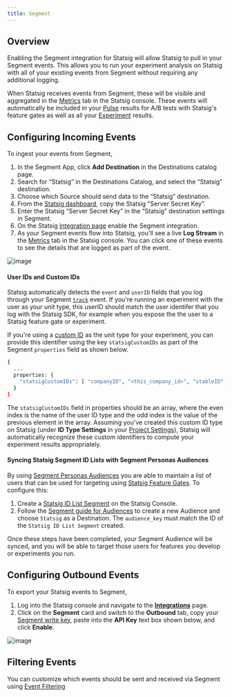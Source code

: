 ```yaml
---
title: Segment
---
```



## Overview

Enabling the Segment integration for Statsig will allow Statsig to pull in your Segment events. This allows you to run your experiment analysis on Statsig with all of your existing events from Segment without requiring any additional logging.

When Statsig receives events from Segment, these will be visible and aggregated in the [Metrics](/metrics) tab in the Statsig console. These events will automatically be included in your [Pulse](/pulse) results for A/B tests with Statsig's feature gates as well as all your [Experiment](/experiments-plus/monitor) results.

## Configuring Incoming Events

To ingest your events from Segment,

1. In the Segment App, click **Add Destination** in the Destinations catalog page.
2. Search for “Statsig” in the Destinations Catalog, and select the “Statsig” destination.
3. Choose which Source should send data to the “Statsig” destination.
4. From the [Statsig dashboard](https://console.statsig.com/api_keys), copy the Statsig "Server Secret Key”.
5. Enter the Statsig “Server Secret Key” in the “Statsig” destination settings in Segment.
6. On the Statsig [Integration page](https://console.statsig.com/integrations) enable the Segment integration.
7. As your Segment events flow into Statsig, you'll see a live **Log Stream** in the [Metrics](/metrics) tab in the Statsig console. You can click one of these events to see the details that are logged as part of the event.

![image](https://user-images.githubusercontent.com/1315028/150830169-17564060-816b-4c5c-ade9-10bf6274265a.png)

#### User IDs and Custom IDs

Statsig automatically detects the `event` and `userID` fields that you log through your Segment [`track`](https://segment.com/docs/connections/spec/track/) event. If you're running an experiment with the user as your unit type, this userID should match the user identifer that you log with the Statsig SDK, for example when you expose the the user to a Statsig feature gate or experiment.

If you're using a [custom ID](https://docs.statsig.com/guides/experiment-on-custom-id-types) as the unit type for your experiment, you can provide this identifier using the key `statsigCustomIDs` as part of the Segment `properties` field as shown below.

```bash title="JSON Body"
{
  ...
  properties: {
    "statsigCustomIDs": [ "companyID", "<this_company_id>", "stableID", "<this_stable_id>",]
  }
}
```

The `statsigCustomIDs` field in properties should be an array, where the even index is the name of the user ID type and the odd index is the value of the previous element in the array. Assuming you've created this custom ID type on Statsig (under **ID Type Settings** in your [Project Settings](https://console.statsig.com/settings)), Statsig will automatically recognize these custom identifiers to compute your experiment results appropriately.

<StatsigEnvironmentFormat />

#### Syncing Statsig Segment ID Lists with Segment Personas Audiences

By using [Segment Personas Audiences](https://segment.com/docs/personas/audiences/) you are able to maintain a list of users that can be used for targeting using [Statsig Feature Gates](/feature-gates). To configure this:

1. Create a [Statsig ID List Segment](/segments/create-new) on the Statsig Console.
2. Follow the [Segment guide for Audiences](https://segment.com/docs/personas/audiences/) to create a new Audience and choose `Statsig` as a Destination. The `audience_key` must match the ID of the `Statsig ID List Segment` created.

Once these steps have been completed, your Segment Audience will be synced, and you will be able to target those users for features you develop or experiments you run.

## Configuring Outbound Events

To export your Statsig events to Segment,

1. Log into the Statsig console and navigate to the [**Integrations**](https://console.statsig.com/integrations) page.
2. Click on the **Segment** card and switch to the **Outbound** tab, copy your [Segment write key](https://segment.com/docs/getting-started/02-simple-install/#find-your-write-key), paste into the **API Key** text box shown below, and click **Enable**.

![image](https://user-images.githubusercontent.com/1315028/150827399-333d9064-de1c-4f4e-bc33-51a46a83531d.png)

## Filtering Events

You can customize which events should be sent and received via Segment using [Event Filtering](/integrations/event_filtering)
